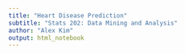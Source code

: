 ```yaml
---
title: "Heart Disease Prediction"
subtitle: "Stats 202: Data Mining and Analysis"
author: "Alex Kim"
output: html_notebook
---
```


